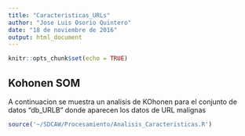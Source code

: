 ```yaml
---
title: "Caracteristicas_URLs"
author: "Jose Luis Osorio Quintero"
date: "18 de noviembre de 2016"
output: html_document
---
```


```r
knitr::opts_chunk$set(echo = TRUE)
```

## Kohonen SOM

A continuacion se muestra un analisis de KOhonen para el conjunto de datos "db_URLB" donde aparecen los datos de URL malignas

```r
source('~/SDCAW/Procesamiento/Analisis_Caracteristicas.R')
```

